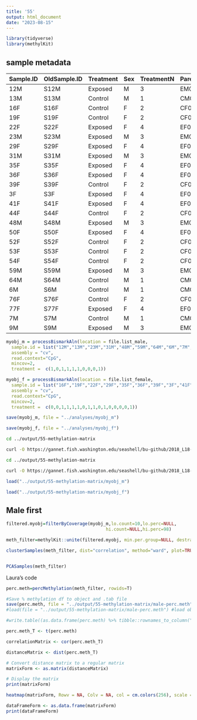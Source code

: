 ```yaml
---
title: '55'
output: html_document
date: "2023-08-15"
---
```



```r
library(tidyverse)
library(methylKit)

```




## sample metadata



|Sample.ID|OldSample.ID|Treatment|Sex|TreatmentN|Parent.ID|
|---------|------------|---------|---|----------|---------|
|12M      |S12M        |Exposed  |M  |3         |EM05     |
|13M      |S13M        |Control  |M  |1         |CM04     |
|16F      |S16F        |Control  |F  |2         |CF05     |
|19F      |S19F        |Control  |F  |2         |CF08     |
|22F      |S22F        |Exposed  |F  |4         |EF02     |
|23M      |S23M        |Exposed  |M  |3         |EM04     |
|29F      |S29F        |Exposed  |F  |4         |EF07     |
|31M      |S31M        |Exposed  |M  |3         |EM06     |
|35F      |S35F        |Exposed  |F  |4         |EF08     |
|36F      |S36F        |Exposed  |F  |4         |EF05     |
|39F      |S39F        |Control  |F  |2         |CF06     |
|3F       |S3F         |Exposed  |F  |4         |EF06     |
|41F      |S41F        |Exposed  |F  |4         |EF03     |
|44F      |S44F        |Control  |F  |2         |CF03     |
|48M      |S48M        |Exposed  |M  |3         |EM03     |
|50F      |S50F        |Exposed  |F  |4         |EF01     |
|52F      |S52F        |Control  |F  |2         |CF07     |
|53F      |S53F        |Control  |F  |2         |CF02     |
|54F      |S54F        |Control  |F  |2         |CF01     |
|59M      |S59M        |Exposed  |M  |3         |EM01     |
|64M      |S64M        |Control  |M  |1         |CM05     |
|6M       |S6M         |Control  |M  |1         |CM02     |
|76F      |S76F        |Control  |F  |2         |CF04     |
|77F      |S77F        |Exposed  |F  |4         |EF04     |
|7M       |S7M         |Control  |M  |1         |CM01     |
|9M       |S9M         |Exposed  |M  |3         |EM02     |




```r
myobj_m = processBismarkAln(location = file.list_male,
  sample.id = list("12M","13M","23M","31M","48M","59M","64M","6M","7M","9M"),
  assembly = "cv",
  read.context="CpG",
  mincov=2,
  treatment =  c(1,0,1,1,1,1,0,0,0,1))
```

```r
myobj_f = processBismarkAln(location = file.list_female,
  sample.id = list("16F","19F","22F","29F","35F","36F","39F","3F","41F","44F","50F","52F","53F","54F","76F", "77F"),
  assembly = "cv",
  read.context="CpG",
  mincov=2,
  treatment =  c(0,0,1,1,1,1,0,1,1,0,1,0,0,0,0,1))
```




```r
save(myobj_m, file = "../analyses/myobj_m")

```

```r
save(myobj_f, file = "../analyses/myobj_f")

```

```bash
cd ../output/55-methylation-matrix

curl -O https://gannet.fish.washington.edu/seashell/bu-github/2018_L18-adult-methylation/analyses/myobj_m
```

```bash
cd ../output/55-methylation-matrix

curl -O https://gannet.fish.washington.edu/seashell/bu-github/2018_L18-adult-methylation/analyses/myobj_f
```



```r
load("../output/55-methylation-matrix/myobj_m")
```



```r
load("../output/55-methylation-matrix/myobj_f")
```



## Male first

```r
filtered.myobj=filterByCoverage(myobj_m,lo.count=10,lo.perc=NULL,
                                      hi.count=NULL,hi.perc=98)

meth_filter=methylKit::unite(filtered.myobj, min.per.group=NULL, destrand=TRUE)

clusterSamples(meth_filter, dist="correlation", method="ward", plot=TRUE)


PCASamples(meth_filter)

```


Laura's code

```r
perc.meth=percMethylation(meth_filter, rowids=T)
```

```r
#Save % methylation df to object and .tab file 
save(perc.meth, file = "../output/55-methylation-matrix/male-perc.meth") #save object to file 
#load(file = "../output/55-methylation-matrix/male-perc.meth") #load object if needed
```


```r
#write.table((as.data.frame(perc.meth) %>% tibble::rownames_to_column("contig")), file = "../output/55-methylation-matrix/male-perc.meth.tab", sep = '\t', na = "NA", row.names = FALSE, col.names = TRUE)
```


```r
perc.meth_T <- t(perc.meth)

```


```r
correlationMatrix <- cor(perc.meth_T)

```

```r

distanceMatrix <- dist(perc.meth_T)
```

```r
# Convert distance matrix to a regular matrix
matrixForm <- as.matrix(distanceMatrix)

# Display the matrix
print(matrixForm)
```


```r
heatmap(matrixForm, Rowv = NA, Colv = NA, col = cm.colors(256), scale = "none")

```



```r
dataFrameForm <- as.data.frame(matrixForm)
print(dataFrameForm)

```






